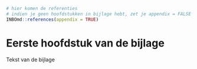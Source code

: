 ```r
# hier komen de referenties
# indien je geen hoofdstukken in bijlage hebt, zet je appendix = FALSE
INBOmd::references(appendix = TRUE)
```

# Eerste hoofdstuk van de bijlage

Tekst van de bijlage
